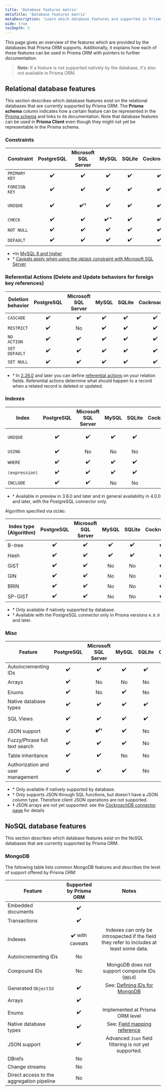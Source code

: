```yaml
---
title: 'Database features matrix'
metaTitle: 'Database features matrix'
metaDescription: 'Learn which database features are supported in Prisma ORM and how they map to the different Prisma ORM tools.'
wide: true
tocDepth: 3
---
```


<TopBlock>

This page gives an overview of the features which are provided by the databases that Prisma ORM supports. Additionally, it explains how each of these features can be used in Prisma ORM with pointers to further documentation.

> **Note**: If a feature is not supported natively by the database, it's also not available in Prisma ORM.

</TopBlock>

## Relational database features

This section describes which database features exist on the relational databases that are currently supported by Prisma ORM. The **Prisma schema** column indicates how a certain feature can be represented in the [Prisma schema](/orm/prisma-schema) and links to its documentation. Note that database features can be used in **Prisma Client** even though they might not yet be representable in the Prisma schema.

### Constraints

| Constraint    | PostgreSQL | Microsoft SQL Server | MySQL | SQLite | CockroachDB |                                      Prisma schema                                       | Prisma Client | Prisma Migrate |
| ------------- | :--------: | :------------------: | :---: | :----: | :---------: | :--------------------------------------------------------------------------------------: | :-----------: | :------------: |
| `PRIMARY KEY` |     ✔️     |          ✔️          |  ✔️   |   ✔️   |     ✔️      |      [`@id` and `@@id`](/orm/prisma-schema/data-model/models#defining-an-id-field)       |      ✔️       |       ✔️       |
| `FOREIGN KEY` |     ✔️     |          ✔️          |  ✔️   |   ✔️   |     ✔️      |        [Relation fields](/orm/prisma-schema/data-model/relations#relation-fields)        |      ✔️       |       ✔️       |
| `UNIQUE`      |     ✔️     |         ✔️†          |  ✔️   |   ✔️   |     ✔️      | [`@unique` and `@@unique`](/orm/prisma-schema/data-model/models#defining-a-unique-field) |      ✔️       |       ✔️       |
| `CHECK`       |     ✔️     |          ✔️          | ✔️\*  |   ✔️   |     ✔️      |                                         Not yet                                          |      ✔️       |    Not yet     |
| `NOT NULL`    |     ✔️     |          ✔️          |  ✔️   |   ✔️   |     ✔️      |                [`?`](/orm/prisma-schema/data-model/models#type-modifiers)                |      ✔️       |       ✔️       |
| `DEFAULT`     |     ✔️     |          ✔️          |  ✔️   |   ✔️   |     ✔️      |       [`@default`](/orm/prisma-schema/data-model/models#defining-a-default-value)        |      ✔️       |       ✔️       |

- \*In [MySQL 8 and higher](https://dev.mysql.com/doc/refman/8.0/en/create-table-check-constraints.html)
- † [Caveats apply when using the `UNIQUE` constraint with Microsoft SQL Server](/orm/overview/databases/sql-server#data-model-limitations)

### Referential Actions (Delete and Update behaviors for foreign key references)

| Deletion behavior | PostgreSQL | Microsoft SQL Server | MySQL | SQLite | CockroachDB | Prisma schema | Prisma Client | Prisma Migrate |
| ----------------- | :--------: | :------------------: | :---: | :----: | :---------: | :-----------: | :-----------: | :------------: |
| `CASCADE`         |     ✔️     |          ✔️          |  ✔️   |   ✔️   |     ✔️      |    **✔️**†    |      ✔️       |    **✔️**†     |
| `RESTRICT`        |     ✔️     |          No          |  ✔️   |   ✔️   |     ✔️      |    **✔️**†    |      ✔️       |    **✔️**†     |
| `NO ACTION`       |     ✔️     |          ✔️          |  ✔️   |   ✔️   |     ✔️      |    **✔️**†    |      ✔️       |    **✔️**†     |
| `SET DEFAULT`     |     ✔️     |          ✔️          |  ✔️   |   ✔️   |     ✔️      |    **✔️**†    |      ✔️       |    **✔️**†     |
| `SET NULL`        |     ✔️     |          ✔️          |  ✔️   |   ✔️   |     ✔️      |    **✔️**†    |      ✔️       |    **✔️**†     |

- † In [2.26.0](https://github.com/prisma/prisma/releases/tag/2.26.0) and later you can define [referential actions](/orm/prisma-schema/data-model/relations/referential-actions) on your relation fields. Referential actions determine what should happen to a record when a related record is deleted or updated.

### Indexes

| Index          | PostgreSQL | Microsoft SQL Server | MySQL | SQLite | CockroachDB |                                                      Prisma schema                                                      | Prisma Client | Prisma Migrate |
| -------------- | :--------: | :------------------: | :---: | :----: | :---------: | :---------------------------------------------------------------------------------------------------------------------: | :-----------: | :------------: |
| `UNIQUE`       |     ✔️     |          ✔️          |  ✔️   |   ✔️   |     ✔️      |                [`@unique` and `@@unique`](/orm/prisma-schema/data-model/models#defining-a-unique-field)                 |      ✔️       |       ✔️       |
| `USING`        |     ✔️     |          No          |  No   |   No   |     ✔️      | [`type`](/orm/prisma-schema/data-model/indexes#configuring-the-access-type-of-indexes-with-type-postgresql)<sup>†</sup> |      ✔️       | ✔️<sup>†</sup> |
| `WHERE`        |     ✔️     |          ✔️          |  ✔️   |   ✔️   |     ✔️      |                                                         Not yet                                                         |      ✔️       |    Not yet     |
| `(expression)` |     ✔️     |          ✔️          |  ✔️   |   ✔️   |     ✔️      |                                                         Not yet                                                         |      ✔️       |    Not yet     |
| `INCLUDE`      |     ✔️     |          ✔️          |  No   |   No   |     ✔️      |                                                         Not yet                                                         |      ✔️       |    Not yet     |

- † Available in preview in 3.6.0 and later and in general availability in 4.0.0 and later, with the PostgreSQL connector only.

Algorithm specified via `USING`:

| Index type (Algorithm) | PostgreSQL | Microsoft SQL Server | MySQL | SQLite | CockroachDB | Prisma schema | Prisma Client | Prisma Migrate |
| ---------------------- | :--------: | :------------------: | :---: | :----: | :---------: | :-----------: | :-----------: | :------------: |
| B-tree                 |     ✔️     |          ✔️          |  ✔️   |   ✔️   |     ✔️      |      ✔️†      |      ✔️       |    Not yet     |
| Hash                   |     ✔️     |          ✔️          |  ✔️   |   ✔️   |     ✔️      |      ✔️†      |      ✔️       |    Not yet     |
| GiST                   |     ✔️     |          ✔️          |  No   |   No   |     ✔️      |      ✔️†      |     ✔️\*      |    Not yet     |
| GIN                    |     ✔️     |          ✔️          |  No   |   No   |     ✔️      |      ✔️†      |     ✔️\*      |    Not yet     |
| BRIN                   |     ✔️     |          ✔️          |  No   |   No   |     ✔️      |      ✔️†      |     ✔️\*      |    Not yet     |
| SP-GiST                |     ✔️     |          ✔️          |  No   |   No   |     ✔️      |      ✔️†      |     ✔️\*      |    Not yet     |

- \* Only available if natively supported by database.
- † Available with the PostgreSQL connector only in Prisma versions `4.0.0` and later.

### Misc

| Feature                           | PostgreSQL | Microsoft SQL Server | MySQL | SQLite | CockroachDB |                                   Prisma schema                                    | Prisma Client | Prisma Migrate |
| --------------------------------- | :--------: | :------------------: | :---: | :----: | :---------: | :--------------------------------------------------------------------------------: | :-----------: | :------------: |
| Autoincrementing IDs              |     ✔️     |          ✔️          |  ✔️   |   ✔️   |     ✔️      | [`autoincrement()`](/orm/prisma-schema/data-model/models#defining-a-default-value) |      ✔️       |       ✔️       |
| Arrays                            |     ✔️     |          No          |  No   |   No   |     ✔️      |            [`[]`](/orm/prisma-schema/data-model/models#type-modifiers)             |     ✔️\*      |      ✔️\*      |
| Enums                             |     ✔️     |          No          |  ✔️   |   No   |     ✔️      |           [`enum`](/orm/prisma-schema/data-model/models#defining-enums)            |     ✔️\*      |      ✔️\*      |
| Native database types             |     ✔️     |          ✔️          |  ✔️   |   ✔️   |     ✔️      |                                         ✔️                                         |      ✔️       |    Not yet     |
| SQL Views                         |     ✔️     |          ✔️          |  ✔️   |   ✔️   |     ✔️      |                                      Not yet                                       |    Not yet    |    Not yet     |
| JSON support                      |     ✔️     |       **✔️**†        |  ✔️   |   No   |     ✔️‡     |                                        ✔️\*                                        |     ✔️\*      |      ✔️\*      |
| Fuzzy/Phrase full text search     |     ✔️     |          ✔️          |  ✔️   |   No   |     ✔️      |                                      Not yet                                       |    Not yet    |    Not yet     |
| Table inheritance                 |     ✔️     |          ✔️          |  No   |   No   |     ✔️      |                                      Not yet                                       |     ✔️\*      |    Not yet     |
| Authorization and user management |     ✔️     |          ✔️          |  ✔️   |   No   |     ✔️      |                                      Not yet                                       |    Not yet    |    Not yet     |

- \* Only available if natively supported by database.
- † Only supports JSON through SQL functions, but doesn't have a JSON column type. Therefore client JSON operations are not supported.
- ‡ JSON arrays are not yet supported: see the [CockroachDB connector page](/orm/overview/databases/cockroachdb) for details

## NoSQL database features

This section describes which database features exist on the NoSQL databases that are currently supported by Prisma ORM.

### MongoDB

The following table lists common MongoDB features and describes the level of support offered by Prisma ORM:

| Feature                                   | Supported by Prisma ORM |                                              Notes                                              |
| ----------------------------------------- | :-----------------: | :---------------------------------------------------------------------------------------------: |
| Embedded documents                        |         ✔️          |                                                                                                 |
| Transactions                              |         ✔️          |                                                                                                 |
| Indexes                                   |   ✔️ with caveats   |    Indexes can only be introspected if the field they refer to includes at least some data.     |
| Autoincrementing IDs                      |         No          |                                                                                                 |
| Compound IDs                              |         No          |                         MongoDB does not support composite IDs (`@@id`)                         |
| Generated `ObjectId`                      |         ✔️          |  See: [Defining IDs for MongoDB](/orm/prisma-schema/data-model/models#defining-ids-in-mongodb)  |
| Arrays                                    |         ✔️          |                                                                                                 |
| Enums                                     |         ✔️          |                                   Implemented at Prisma ORM level                               |
| Native database types                     |         ✔️          | See: [Field mapping reference](/orm/reference/prisma-schema-reference#model-field-scalar-types) |
| JSON support                              |         ✔️          |                      Advanced `Json` field filtering is not yet supported.                      |
| DBrefs                                    |         No          |
| Change streams                            |         No          |
| Direct access to the aggregation pipeline |         No          |
